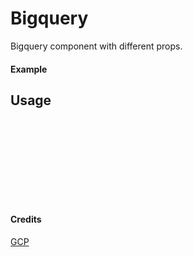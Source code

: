 
<Meta of={Bigquery} title="GCP/Bigquery" />

# Bigquery

Bigquery component with different props.

#### Example

<Canvas of={Bigquery.Primary} />

## Usage

```ts
import { Bigquery } from "yadl-ui";

const Example = () => {
  return (
      <Bigquery />
  );
};

export default Example;
```

#### Credits
[GCP](https://cloud.google.com/icons)
